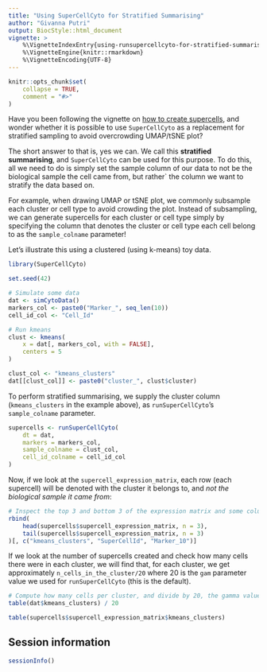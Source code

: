 ```yaml
---
title: "Using SuperCellCyto for Stratified Summarising"
author: "Givanna Putri"
output: BiocStyle::html_document
vignette: >
    %\VignetteIndexEntry{using-runsupercellcyto-for-stratified-summarising}
    %\VignetteEngine{knitr::rmarkdown}
    %\VignetteEncoding{UTF-8}
---
```


```r
knitr::opts_chunk$set(
    collapse = TRUE,
    comment = "#>"
)
```

Have you been following the vignette on 
[how to create supercells](SuperCellCyto.html),
and wonder whether it is possible to use `SuperCellCyto` as a replacement for 
stratified sampling to avoid overcrowding UMAP/tSNE plot?

The short answer to that is, yes we can.
We call this **stratified summarising**, and `SuperCellCyto` can be used 
for this purpose.
To do this, all we need to do is simply set the sample column of our data 
to not be the biological sample the cell came from, but rather` the column 
we want to stratify the data based on.

For example, when drawing UMAP or tSNE plot, we commonly subsample each 
cluster or cell type to avoid crowding the plot.
Instead of subsampling, we can generate supercells for each cluster or cell 
type simply by specifying the column that denotes the cluster or cell type 
each cell belong to as the `sample_colname` parameter!

Let's illustrate this using a clustered (using k-means) toy data.

```r
library(SuperCellCyto)

set.seed(42)

# Simulate some data
dat <- simCytoData()
markers_col <- paste0("Marker_", seq_len(10))
cell_id_col <- "Cell_Id"

# Run kmeans
clust <- kmeans(
    x = dat[, markers_col, with = FALSE],
    centers = 5
)

clust_col <- "kmeans_clusters"
dat[[clust_col]] <- paste0("cluster_", clust$cluster)
```

To perform stratified summarising, we supply the cluster column
(`kmeans_clusters` in the example above), as `runSuperCellCyto`'s 
`sample_colname` parameter.

```r
supercells <- runSuperCellCyto(
    dt = dat,
    markers = markers_col,
    sample_colname = clust_col,
    cell_id_colname = cell_id_col
)
```

Now, if we look at the `supercell_expression_matrix`, each row 
(each supercell) will be denoted with the cluster it belongs to, and 
*not the biological sample it came from*:

```r
# Inspect the top 3 and bottom 3 of the expression matrix and some columns.
rbind(
    head(supercells$supercell_expression_matrix, n = 3),
    tail(supercells$supercell_expression_matrix, n = 3)
)[, c("kmeans_clusters", "SuperCellId", "Marker_10")]
```

If we look at the number of supercells created and check how many cells
there were in each cluster, we will find that, for each cluster, we get 
approximately `n_cells_in_the_cluster/20` where 20 is the `gam` parameter 
value we used for `runSuperCellCyto` (this is the default).

```r
# Compute how many cells per cluster, and divide by 20, the gamma value.
table(dat$kmeans_clusters) / 20
```

```r
table(supercells$supercell_expression_matrix$kmeans_clusters)
```

## Session information
```r
sessionInfo()
```



